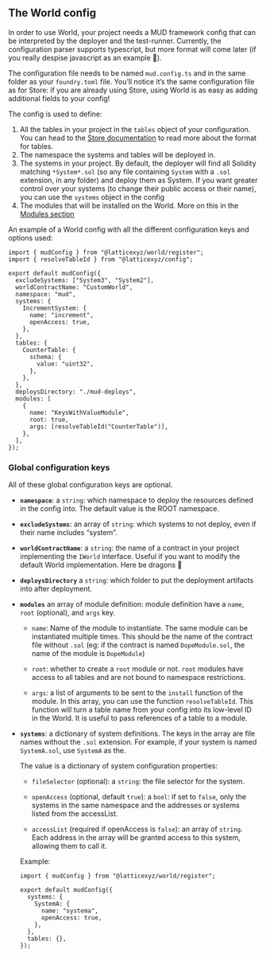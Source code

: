 ## The World config

In order to use World, your project needs a MUD framework config that can be interpreted by the deployer and the test-runner. Currently, the configuration parser supports typescript, but more format will come later (if you really despise javascript as an example 🥲).

The configuration file needs to be named `mud.config.ts` and in the same folder as your `foundry.toml` file. You’ll notice it’s the same configuration file as for Store: if you are already using Store, using World is as easy as adding additional fields to your config!

The config is used to define:

1. All the tables in your project in the `tables` object of your configuration. You can head to the [Store documentation](../store) to read more about the format for tables.
2. The namespace the systems and tables will be deployed in.
3. The systems in your project. By default, the deployer will find all Solidity matching `*System*.sol` (so any file containing `System` with a `.sol` extension, in any folder) and deploy them as System. If you want greater control over your systems (to change their public access or their name), you can use the `systems` object in the config
4. The modules that will be installed on the World. More on this in the [Modules section](module)

An example of a World config with all the different configuration keys and options used:

```tsx
import { mudConfig } from "@latticexyz/world/register";
import { resolveTableId } from "@latticexyz/config";

export default mudConfig({
  excludeSystems: ["System3", "System2"],
  worldContractName: "CustomWorld",
  namespace: "mud",
  systems: {
    IncrementSystem: {
      name: "increment",
      openAccess: true,
    },
  },
  tables: {
    CounterTable: {
      schema: {
        value: "uint32",
      },
    },
  },
  deploysDirectory: "./mud-deploys",
  modules: [
    {
      name: "KeysWithValueModule",
      root: true,
      args: [resolveTableId("CounterTable")],
    },
  ],
});
```

### Global configuration keys

All of these global configuration keys are optional.

- **`namespace`**: a `string`: which namespace to deploy the resources defined in the config into. The default value is the ROOT namespace.

- **`excludeSystems`**: an array of `string`: which systems to not deploy, even if their name includes “system”.

- **`worldContractName`**: a `string`: the name of a contract in your project implementing the `IWorld` interface. Useful if you want to modify the default World implementation. Here be dragons 🐲

- **`deploysDirectory`** a `string`: which folder to put the deployment artifacts into after deployment.

- **`modules`** an array of module definition: module definition have a `name`, `root` (optional), and `args` key.

  - `name`: Name of the module to instantiate. The same module can be instantiated multiple times. This should be the name of the contract file without `.sol` (eg: if the contract is named `DopeModule.sol`, the name of the module is `DopeModule`)

  - `root`: whether to create a `root` module or not. `root` modules have access to all tables and are not bound to namespace restrictions.

  - `args`: a list of arguments to be sent to the `install` function of the module. In this array, you can use the function `resolveTableId`. This function will turn a table name from your config into its low-level ID in the World. It is useful to pass references of a table to a module.

- **`systems`**: a dictionary of system definitions. The keys in the array are file names without the `.sol` extension. For example, if your system is named `SystemA.sol`, use `SystemA` as the.

  The value is a dictionary of system configuration properties:

  - `fileSelector` (optional): a `string`: the file selector for the system.
  - `openAccess` (optional, default `true`): a `bool`: if set to `false`, only the systems in the same namespace and the addresses or systems listed from the accessList.

  - `accessList` (required if openAccess is `false`): an array of `string`. Each address in the array will be granted access to this system, allowing them to call it.

  Example:

  ```tsx
  import { mudConfig } from "@latticexyz/world/register";

  export default mudConfig({
    systems: {
      SystemA: {
        name: "systema",
        openAccess: true,
      },
    },
    tables: {},
  });
  ```
